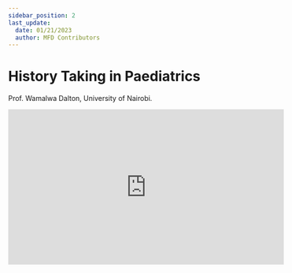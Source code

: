 ```yaml
---
sidebar_position: 2
last_update:
  date: 01/21/2023
  author: MFD Contributors
---
```


# History Taking in Paediatrics

Prof. Wamalwa Dalton, University of Nairobi.

<div style={{ display: 'flex', justifyContent: 'center' }}>
  <iframe
    width="560"
    height="315"
    src="https://www.youtube-nocookie.com/embed/YD0D7r-_z8E"
    title="YouTube video player"
    frameborder="0"
    allow="accelerometer; autoplay; clipboard-write; encrypted-media; gyroscope; picture-in-picture; web-share"
    allowfullscreen
  ></iframe>
</div>
